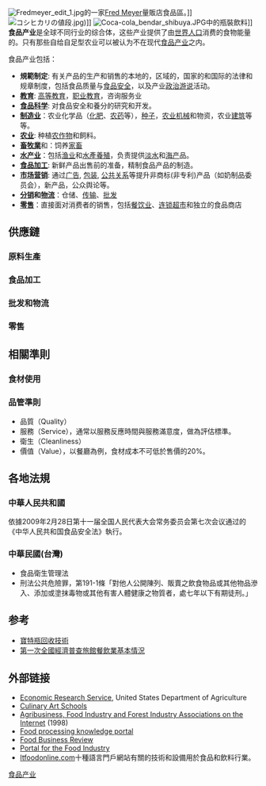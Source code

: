 {{飲食}}
{{unreferenced|time=2013-02-14T08:27:35+00:00}}
[[File:Fredmeyer_edit_1.jpg|thumb]]的一家[[Fred_Meyer|Fred Meyer]]量販店食品區。]]
[[File:コシヒカリの値段.jpg|thumb]])]]
[[File:Coca-cola_bendar_shibuya.JPG|thumb]]中的瓶裝飲料]]
'''食品产业'''是全球不同行业的综合体，这些产业提供了由[[世界人口|世界人口]]消费的食物能量的。只有那些自给自足型农业可以被认为不在现代[[食品|食品]][[产业|产业]]之内。

食品产业包括：

* '''規範制定''': 有关产品的生产和销售的本地的，区域的，国家的和国际的法律和规章制度，包括食品质量与[[食品安全|食品安全]]，以及产业[[政治游说|政治游说]]活动。
* '''[[教育|教育]]''': [[学术|高等教育]]，[[职业教育|职业教育]]，咨询服务业
* '''[[食品科学|食品科学]]''': 对食品安全和養分的研究和开发。
* '''[[制造业|制造业]]'''：农业化学品（[[化肥|化肥]]、[[农药|农药]]等），[[种子|种子]]，[[农业机械|农业机械]]和物资，农业[[建筑|建筑]]等等。
* '''[[农业|农业]]''': 种植[[农作物|农作物]]和飼料。
* '''[[畜牧業|畜牧業]]'''和：饲养[[家畜|家畜]]
* '''[[水产业|水产业]]'''：包括[[渔业|渔业]]和[[水產養殖|水產養殖]]，负责提供[[淡水|淡水]]和[[海产|海产]]品。
* '''[[食品加工|食品加工]]''': 新鲜产品出售前的准备，精制食品产品的制造。
* '''[[市场营销|市场营销]]''': 通过[[广告|广告]], [[包装|包装]], [[公共关系|公共关系]]等提升非商标(非专利)产品（如奶制品委员会），新产品，公众舆论等。 
* '''[[分销|分销]]和[[物流|物流]]'''：仓储、[[传输|传输]]、[[批发|批发]]
* '''[[零售|零售]]'''：直接面对消费者的销售，包括[[餐饮业|餐饮业]]、[[连锁|连锁]][[超市|超市]]和独立的食品商店

==供應鏈==
===原料生產===
{{see|农业|gato 種植業|林業|畜牧業|漁業}}

===食品加工===
{{see|食品加工|烹飪|食物保存法}}
===批发和物流===
{{see|批发|物流}}
===零售===
{{see|零售}}

==相關準則==
===食材使用===
{{see|先進先出|保存期限}}
===品管準則===
{{see|质量控制|en:QSC&V}}
*品質（Quality）
*服務（Service），通常以服務反應時間與服務滿意度，做為評估標準。
*衛生（Cleanliness）
*價值（Value），以餐廳為例，食材成本不可低於售價的20%。

==各地法規==
===中華人民共和國===
依據2009年2月28日第十一届全国人民代表大会常务委员会第七次会议通过的《中华人民共和国食品安全法》執行。

===中華民國(台灣)===
*食品衛生管理法 
*刑法公共危險罪，第191-1條「對他人公開陳列、販賣之飲食物品或其他物品滲入、添加或塗抹毒物或其他有害人體健康之物質者，處七年以下有期徒刑。」

== 参考 ==
{{reflist}}
*[[寶特瓶回收技術|寶特瓶回收技術]]
*[[第一次全國經濟普查旅館餐飲業基本情況|第一次全國經濟普查旅館餐飲業基本情況]]

== 外部链接 ==
* [http://www.ers.usda.gov/ Economic Research Service], United States Department of Agriculture
* [https://web.archive.org/web/20061209235218/http://www.culinary-art-school.info/ Culinary Art Schools]
* [https://web.archive.org/web/20060209075411/http://www.nal.usda.gov/atmic/pubs/agriassn.htm Agribusiness, Food Industry and Forest Industry Associations on the Internet] (1998)
* [http://www.hyfoma.com Food processing knowledge portal]
* [http://www.food-business-review.com Food Business Review]
* [http://www.paco-paco.de/index.php?lang=en Portal for the Food Industry]
* [http://www.itfoodonline.com Itfoodonline.com]十種語言門戶網站有關的技術和設備用於食品和飲料行業。

{{产业}}
{{食品科學}}

{{Authority control}}
[[Category:食品产业|]]